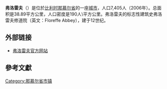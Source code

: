 {{Infobox Belgium Municipality
|name=Floreffe
|picture=Floreffe - Abbaye et village (1).JPG
|picture-legend=
|map=Floreffe Namur Belgium Map.png
|map-legend=Location of Floreffe in the province of Namur
|arms=
|flag=Floreffe Vlag.png
|region={{BE-REG-WAL}}
|community={{BE-FR}}
|province={{BE-PROV-NM}}
|arrondissement=[[Arrondissement_of_Namur|Namur]]
|nis=92045
|pyramid-date
|0-19=
|20-64
|65
|foreigners=
|foreigners-date
|mayor=André Bodson (CLARTE)
|majority=CLARTE, [[Ecolo|Ecolo]]
|postal-codes=5150
|telephone-area=081
|web=[http://www.floreffe.be/ www.floreffe.be]
|lat_deg=50
|lat_min=26
|lon_deg=04
|lon_min=47
}}

'''弗洛雷夫'''（{{lang-fr|Floreffe}}）是位於[[比利时|比利时]][[那慕尔省|那慕尔省]]的一座[[城市|城市]]，人口7,405人（2006年）。总面积是38.89平方公里，人口密度是190人\平方公里。弗洛雷夫的标志性建筑史弗洛雷夫修道院（英文：Floreffe Abbey），建于12世纪。

== 外部链接 ==
*[http://www.floreffe.be/ 弗洛雷夫官方网站] {{Wayback|url=http://www.floreffe.be/ |date=20020122093832 }}

== 參考文獻 ==
{{reflist}}

{{那慕尔省市区}}

{{Belgium-geo-stub}}

{{DEFAULTSORT:Floreffe}}

[[Category:那慕尔省市镇|Category:那慕尔省市镇]]